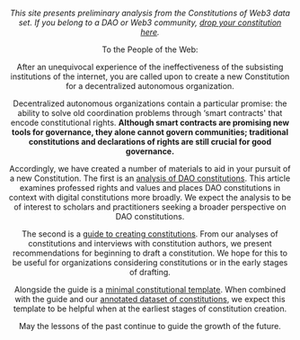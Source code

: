 
<Header title="Constitutions of Web3" />

*This site presents preliminary analysis from the Constitutions of Web3 data set. If you belong to a DAO or Web3 community, [drop your constitution here](https://metagov.typeform.com/addconstitution).*

To the People of the Web:

After an unequivocal experience of the ineffectiveness of the subsisting institutions of the internet, you are called upon to create a new Constitution for a decentralized autonomous organization.

Decentralized autonomous organizations contain a particular promise: the ability to solve old coordination problems through ‘smart contracts' that encode constitutional rights.  **Although smart contracts are promising new tools for governance, they alone cannot govern communities; traditional constitutions and declarations of rights are still crucial for good governance.**

Accordingly, we have created a number of materials to aid in your pursuit of a new Constitution. The first is an [analysis of DAO constitutions](/article). This article examines professed rights and values and places DAO constitutions in context with digital constitutions more broadly. We expect the analysis to be of interest to scholars and practitioners seeking a broader perspective on DAO constitutions.

The second is a [guide to creating constitutions](/guide). From our analyses of constitutions and interviews with constitution authors, we present recommendations for beginning to draft a constitution. We hope for this to be useful for organizations considering constitutions or in the early stages of drafting.

Alongside the guide is a [minimal constitutional template](/template). When combined with the guide and our [annotated dataset of constitutions](https://airtable.com/shr5r9t19gfW7YYPs/tbltBIhUFqZE1tfle), we expect this template to be helpful when at the earliest stages of constitution creation.

May the lessons of the past continue to guide the growth of the future.

<Collab/>



